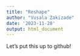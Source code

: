 ---
title: "Reshape"
author: "Vusala Zakizade"
date: '2023-11-28'
output: html_document
---


Let's put this up to github!
